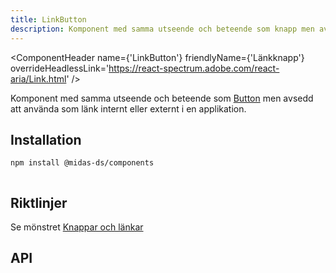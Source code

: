 ```yaml
---
title: LinkButton
description: Komponent med samma utseende och beteende som knapp men avsedd att använda som länk internt eller externt i en applikation.
---
```



<ComponentHeader
  name={'LinkButton'}
  friendlyName={'Länkknapp'}
  overrideHeadlessLink='https://react-spectrum.adobe.com/react-aria/Link.html'
/>

Komponent med samma utseende och beteende som [Button](/components/button) men avsedd att använda som länk internt eller externt i en applikation.

<div
  className={'card'}
  style={{ display: 'flex', flexDirection: 'row', gap: '1rem' }}
>
  <Example />
</div>

## Installation

```bash npm2yarn
npm install @midas-ds/components
```

```tsx file=../../src/components/examples/link-button/LinkButtonExamples.tsx start=start_here end=end_here

```

<div
  className={'card'}
  style={{ display: 'flex', flexDirection: 'row', gap: '1rem' }}
>
  <Example />
</div>

## Riktlinjer

Se mönstret [Knappar och länkar](/design-patterns/buttons-and-links)

## API

<PropTable name='LinkButton' />
